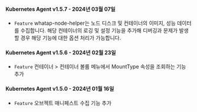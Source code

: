 #### Kubernetes Agent v1.5.7 - 2024년 03월 07일

- <code class="Feature">Feature</code> whatap-node-helper는 노드 디스크 및 컨테이너의 이미지, 성능 데이터를 수집합니다. 해당 컨테이너의 로깅 및 설정 기능을 추가해 디버깅과 문제가 발생할 경우 해당 기능에 대한 옵션 처리가 가능합니다.

#### Kubernetes Agent v1.5.6 - 2024년 02월 23일

- <code class="Feature">Feature</code> <span class="uitext">컨테이너</span> &gt; <span class="uitext">컨테이너 볼륨</span> 메뉴에서 MountType 속성을 조회하는 기능 추가

#### Kubernetes Agent v1.5.0 - 2024년 01월 16일

- <code class="Feature">Feature</code> 오브젝트 매니페스트 수집 기능 추가

